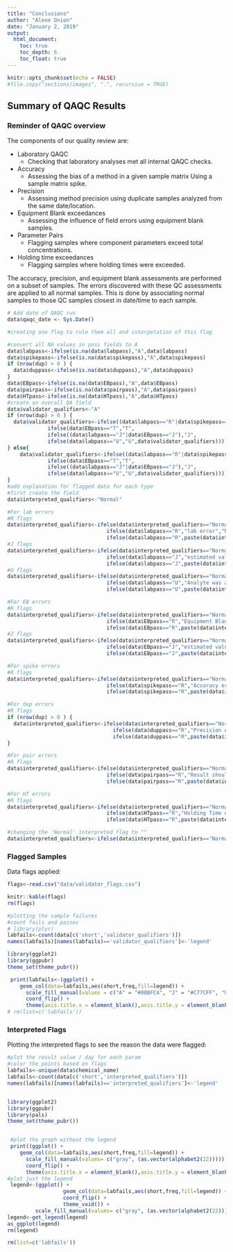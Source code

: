 ```yaml
---
title: "Conclusions"
author: "Alene Onion"
date: "January 2, 2019"
output:
  html_document:
    toc: true
    toc_depth: 6
    toc_float: true
---
```


```r
knitr::opts_chunk$set(echo = FALSE)
#file.copy("sections/images", ".", recursive = TRUE)
```

## Summary of QAQC Results

### Reminder of QAQC overview  
The components of our quality review are:

* Laboratory QAQC
    + Checking that laboratory analyses met all internal QAQC checks.  
* Accuracy
    + Assessing the bias of a method in a given sample matrix Using a sample matrix spike.   
* Precision   
    + Assessing method precision using duplicate samples analyzed from the same date/location.    
* Equipment Blank exceedances  
    + Assessing the influence of field errors using equipment blank samples.  
* Parameter Pairs 
    + Flagging samples where component parameters exceed total concentrations.
* Holding time exceedances  
    + Flagging samples where holding times were exceeded.  

The accuracy, precision, and equipment blank assessments are performed on a subset of samples. The errors discovered with these QC assessments are applied to all normal samples. This is done by associating normal samples to those QC samples closest in date/time to each sample. 

```r
# Add date of QAQC run
data$qaqc_date <- Sys.Date()

#creating one flag to rule them all and interpetation of this flag

#convert all NA values in pass fields to A
data$labpass<-ifelse(is.na(data$labpass),"A",data$labpass)
data$spikepass<-ifelse(is.na(data$spikepass),"A",data$spikepass)
if (nrow(dup) > 0 ) {
  data$duppass<-ifelse(is.na(data$duppass),"A",data$duppass)
}
data$EBpass<-ifelse(is.na(data$EBpass),"A",data$EBpass)
data$pairpass<-ifelse(is.na(data$pairpass),"A",data$pairpass)
data$HTpass<-ifelse(is.na(data$HTpass),"A",data$HTpass)
#create an overall QA field
data$validator_qualifiers<-"A"
if (nrow(dup) > 0 ) {
  data$validator_qualifiers<-ifelse((data$labpass=="R"|data$spikepass=="R"|data$duppass=="R"|data$EBpass=="R"|data$pairpass=="R"|data$HTpass=="R"),"R",
             ifelse(data$EBpass=="T","T",
             ifelse((data$labpass=="J"|data$EBpass=="J"),"J",
             ifelse(data$labpass=="U","U",data$validator_qualifiers))))
} else{
    data$validator_qualifiers<-ifelse((data$labpass=="R"|data$spikepass=="R"|data$EBpass=="R"|data$pairpass=="R"|data$HTpass=="R"),"R",
             ifelse(data$EBpass=="T","T",
             ifelse((data$labpass=="J"|data$EBpass=="J"),"J",
             ifelse(data$labpass=="U","U",data$validator_qualifiers))))
}
#add explanation for flagged data for each type
#first create the field
data$interpreted_qualifiers<-"Normal"

#For lab errors
#R flags
data$interpreted_qualifiers<-ifelse(data$interpreted_qualifiers=="Normal",
                                ifelse(data$labpass=="R","lab error","Normal"),
                                ifelse(data$labpass=="R",paste(data$interpreted_qualifiers," ; lab error",sep=""),data$interpreted_qualifiers))
#J flags
data$interpreted_qualifiers<-ifelse(data$interpreted_qualifiers=="Normal",
                                ifelse(data$labpass=="J","estimated value due to lab error","Normal"),
                                ifelse(data$labpass=="J",paste(data$interpreted_qualifiers," ; estimated value due to lab error",sep=""),data$interpreted_qualifiers))
#U flags
data$interpreted_qualifiers<-ifelse(data$interpreted_qualifiers=="Normal",
                                ifelse(data$labpass=="U","Analyte was analyzed for but not detected","Normal"),
                                ifelse(data$labpass=="U",paste(data$interpreted_qualifiers," ; Analyte was analyzed for but not detected",sep=""),data$interpreted_qualifiers))

#For EB errors
#R flags
data$interpreted_qualifiers<-ifelse(data$interpreted_qualifiers=="Normal",
                                ifelse(data$EBpass=="R","Equipment Blank error","Normal"),
                                ifelse(data$EBpass=="R",paste(data$interpreted_qualifiers," ; Equipment Blank error",sep=""),data$interpreted_qualifiers))
#J flags
data$interpreted_qualifiers<-ifelse(data$interpreted_qualifiers=="Normal",
                                ifelse(data$EBpass=="J","estimated value due to Equipment Blank error","Normal"),
                                ifelse(data$EBpass=="J",paste(data$interpreted_qualifiers," ; estimated value due to Equipment Blank error",sep=""),data$interpreted_qualifiers))

#For spike errors
#R flags
data$interpreted_qualifiers<-ifelse(data$interpreted_qualifiers=="Normal",
                                ifelse(data$spikepass=="R","Accuracy error","Normal"),
                                ifelse(data$spikepass=="R",paste(data$interpreted_qualifiers," ; Accuracy error",sep=""),data$interpreted_qualifiers))

#For dup errors
#R flags
if (nrow(dup) > 0 ) {
  data$interpreted_qualifiers<-ifelse(data$interpreted_qualifiers=="Normal",
                                  ifelse(data$duppass=="R","Precision error","Normal"),
                                  ifelse(data$duppass=="R",paste(data$interpreted_qualifiers," ; Precision error",sep=""),data$interpreted_qualifiers))
}

#For pair errors
#R flags
data$interpreted_qualifiers<-ifelse(data$interpreted_qualifiers=="Normal",
                                ifelse(data$pairpass=="R","Result should be less than the total","Normal"),
                                ifelse(data$pairpass=="R",paste(data$interpreted_qualifiers," ; Result should be less than the total",sep=""),data$interpreted_qualifiers))

#For HT errors
#R flags
data$interpreted_qualifiers<-ifelse(data$interpreted_qualifiers=="Normal",
                                ifelse(data$HTpass=="R","Holding Time error","Normal"),
                                ifelse(data$HTpass=="R",paste(data$interpreted_qualifiers," ; Holding Time error",sep=""),data$interpreted_qualifiers))

#changing the 'Normal' interpreted flag to ""
data$interpreted_qualifiers<-ifelse(data$interpreted_qualifiers=="Normal",'',data$interpreted_qualifiers)

```

### Flagged Samples  

Data flags applied:  

```r
flags<-read.csv("data/validator_flags.csv")

knitr::kable(flags)
rm(flags)
```    
  
```r
#plotting the sample failures
#count fails and passes
# library(plyr)
labfails<-count(data[c('short','validator_qualifiers')])
names(labfails)[names(labfails)=='validator_qualifiers']<-'legend'

library(ggplot2)
library(ggpubr)
theme_set(theme_pubr())

 print(labfails<-(ggplot() +
    geom_col(data=labfails,aes(short,freq,fill=legend)) +
      scale_fill_manual(values = c("A" = "#00BFC4", "J" = "#C77CFF", "U" = "gray", "R" = "#F8766D", "T" = "#7CAE00")) +
      coord_flip() +
      theme(axis.title.x = element_blank(),axis.title.y = element_blank()))) 
# rm(list=c('labfails'))
```

### Interpreted Flags  
Plotting the interpreted flags to see the reason the data were flagged:  
```r
#plot the result value / day for each param 
#color the points based on flags
labfails<-unique(data$chemical_name)
labfails<-count(data[c('short','interpreted_qualifiers')])
names(labfails)[names(labfails)=='interpreted_qualifiers']<-'legend'


library(ggplot2)
library(ggpubr)
library(pals)
theme_set(theme_pubr())


 #plot the graph without the legend
 print((ggplot() +
    geom_col(data=labfails,aes(short,freq,fill=legend)) +
      scale_fill_manual(values= c("gray", (as.vector(alphabet2(22))))) +
      coord_flip() +
      theme(axis.title.x = element_blank(),axis.title.y = element_blank(),legend.position="none"))) 
#plot just the legend
 legend<-(ggplot() +
                  geom_col(data=labfails,aes(short,freq,fill=legend)) +
                  coord_flip() +
                  theme_void()) +
         scale_fill_manual(values= c("gray", (as.vector(alphabet2(22)))))
legend<-get_legend(legend)
as_ggplot(legend)
rm(legend)

rm(list=c('labfails'))

```




